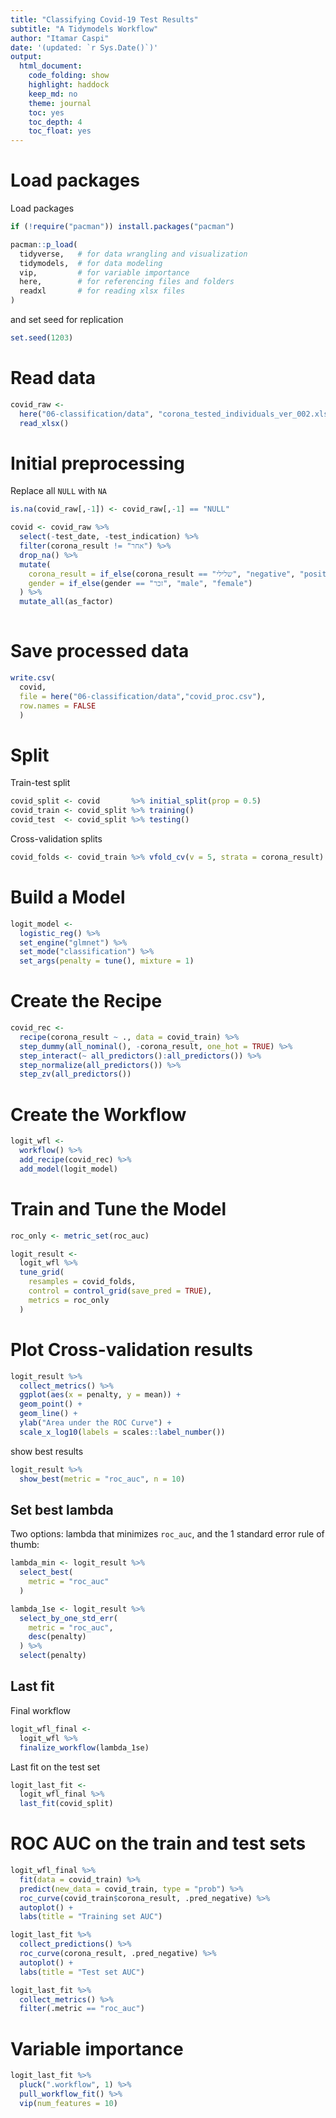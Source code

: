 ```yaml
---
title: "Classifying Covid-19 Test Results"
subtitle: "A Tidymodels Workflow"
author: "Itamar Caspi"
date: '(updated: `r Sys.Date()`)'
output:
  html_document:
    code_folding: show
    highlight: haddock
    keep_md: no
    theme: journal
    toc: yes
    toc_depth: 4
    toc_float: yes
---
```


# Load packages

Load packages
```r
if (!require("pacman")) install.packages("pacman")

pacman::p_load(
  tidyverse,   # for data wrangling and visualization
  tidymodels,  # for data modeling
  vip,         # for variable importance
  here,        # for referencing files and folders
  readxl       # for reading xlsx files
)
```

and set seed for replication
```r
set.seed(1203)
```

# Read data

```r
covid_raw <- 
  here("06-classification/data", "corona_tested_individuals_ver_002.xlsx") %>% 
  read_xlsx()
```


# Initial preprocessing

Replace all `NULL` with `NA`
```r
is.na(covid_raw[,-1]) <- covid_raw[,-1] == "NULL"
```


```r
covid <- covid_raw %>%
  select(-test_date, -test_indication) %>% 
  filter(corona_result != "אחר") %>% 
  drop_na() %>%
  mutate(
    corona_result = if_else(corona_result == "שלילי", "negative", "positive"),
    gender = if_else(gender == "זכר", "male", "female")
  ) %>% 
  mutate_all(as_factor)
  
```

# Save processed data
```r
write.csv(
  covid,
  file = here("06-classification/data","covid_proc.csv"),
  row.names = FALSE
  )
```

# Split

Train-test split
```r
covid_split <- covid       %>% initial_split(prop = 0.5)
covid_train <- covid_split %>% training()
covid_test  <- covid_split %>% testing()
```

Cross-validation splits
```r
covid_folds <- covid_train %>% vfold_cv(v = 5, strata = corona_result)
```

# Build a Model

```r
logit_model <- 
  logistic_reg() %>%
  set_engine("glmnet") %>% 
  set_mode("classification") %>%
  set_args(penalty = tune(), mixture = 1)
```

# Create the Recipe

```r
covid_rec <- 
  recipe(corona_result ~ ., data = covid_train) %>% 
  step_dummy(all_nominal(), -corona_result, one_hot = TRUE) %>% 
  step_interact(~ all_predictors():all_predictors()) %>%
  step_normalize(all_predictors()) %>% 
  step_zv(all_predictors()) 
```


# Create the Workflow

```r
logit_wfl <- 
  workflow() %>% 
  add_recipe(covid_rec) %>% 
  add_model(logit_model)
```

# Train and Tune the Model

```r
roc_only <- metric_set(roc_auc)

logit_result <- 
  logit_wfl %>% 
  tune_grid(
    resamples = covid_folds,
    control = control_grid(save_pred = TRUE),
    metrics = roc_only
  )
```

# Plot Cross-validation results
```r
logit_result %>% 
  collect_metrics() %>% 
  ggplot(aes(x = penalty, y = mean)) + 
  geom_point() + 
  geom_line() + 
  ylab("Area under the ROC Curve") +
  scale_x_log10(labels = scales::label_number())

```


show best results
```r
logit_result %>% 
  show_best(metric = "roc_auc", n = 10)
```

## Set best lambda

Two options: lambda that minimizes `roc_auc`, and the 1 standard error rule of thumb:
```r
lambda_min <- logit_result %>% 
  select_best(
    metric = "roc_auc"
  )

lambda_1se <- logit_result %>% 
  select_by_one_std_err(
    metric = "roc_auc",
    desc(penalty)
  ) %>% 
  select(penalty)
```

## Last fit

Final workflow
```r
logit_wfl_final <- 
  logit_wfl %>%
  finalize_workflow(lambda_1se)
```

Last fit on the test set
```r
logit_last_fit <- 
  logit_wfl_final %>% 
  last_fit(covid_split)
```

# ROC AUC on the train and test sets

```r
logit_wfl_final %>%
  fit(data = covid_train) %>% 
  predict(new_data = covid_train, type = "prob") %>% 
  roc_curve(covid_train$corona_result, .pred_negative) %>% 
  autoplot() +
  labs(title = "Training set AUC")
```

```r
logit_last_fit %>% 
  collect_predictions() %>% 
  roc_curve(corona_result, .pred_negative) %>% 
  autoplot() +
  labs(title = "Test set AUC")
```

```r
logit_last_fit %>% 
  collect_metrics() %>% 
  filter(.metric == "roc_auc")
```

# Variable importance
```r
logit_last_fit %>% 
  pluck(".workflow", 1) %>%   
  pull_workflow_fit() %>% 
  vip(num_features = 10)
```
